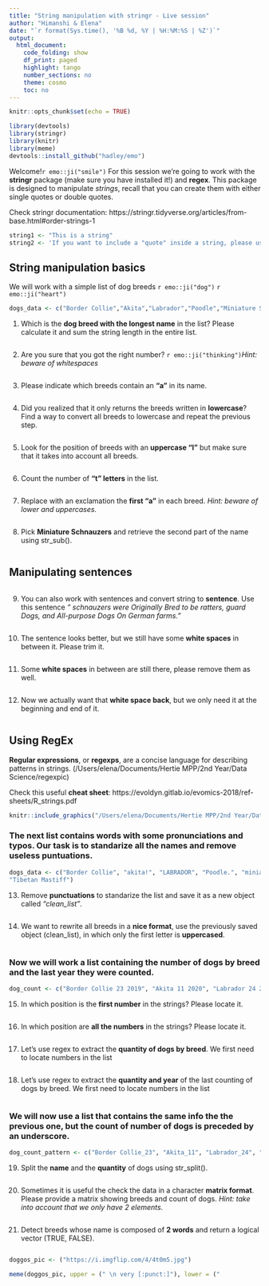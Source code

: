 ```yaml
---
title: "String manipulation with stringr - Live session"
author: "Himanshi & Elena"
date: "`r format(Sys.time(), '%B %d, %Y | %H:%M:%S | %Z')`"
output:
  html_document:
    code_folding: show
    df_print: paged
    highlight: tango
    number_sections: no
    theme: cosmo
    toc: no
---
```


```r
knitr::opts_chunk$set(echo = TRUE)
```


```r
library(devtools)
library(stringr)
library(knitr)
library(meme)
devtools::install_github("hadley/emo")

```

Welcome!`r emo::ji("smile")` For this session we're going to work with the **stringr** package (make sure you have installed it!) and **regex**. This package is designed to manipulate *strings*, recall that you can create them with either single quotes or double quotes.

Check stringr documentation: https://stringr.tidyverse.org/articles/from-base.html#order-strings-1

```r
string1 <- "This is a string"
string2 <- 'If you want to include a "quote" inside a string, please use single quotes'
```

## String manipulation basics

We will work with a simple list of dog breeds `r emo::ji("dog")` `r emo::ji("heart")`

```r
dogs_data <- c("Border Collie","Akita","Labrador","Poodle","Miniature Schnauzer","Fox Terrier","Tibetan Mastiff")  
```

1. Which is the **dog breed with the longest name** in the list? Please calculate it and sum the string length in the entire list.

```r


```

2. Are you sure that you got the right number? `r emo::ji("thinking")`*Hint: beware of whitespaces*

```r


```

3. Please indicate which breeds contain an **"a"** in its name.

```r


```

4. Did you realized that it only returns the breeds written in **lowercase**? Find a way to convert all breeds to lowercase and repeat the previous step. 

```r


```

5. Look for the position of breeds with an **uppercase "I"** but make sure that it takes into account all breeds.

```r


```

6. Count the number of **"t" letters** in the list.

```r


```

7. Replace with an exclamation the **first "a"** in each breed. *Hint: beware of lower and uppercases.*

```r


```

8. Pick **Miniature Schnauzers** and retrieve the second part of the name using str_sub().

```r


```

## Manipulating sentences

```r
```

9. You can also work with sentences and convert string to **sentence**. Use this sentence *"  schnauzers were Originally Bred to be ratters, guard Dogs,     and All-purpose Dogs On German farms."*

```r



```

10. The sentence looks better, but we still have some **white spaces** in between it. Please trim it.

```r


```

11. Some **white spaces** in between are still there, please remove them as well.

```r



```

12. Now we actually want that **white space back**, but we only need it at the beginning and end of it.

```r


```

## Using RegEx

**Regular expressions**, or **regexps**, are a concise language for describing patterns in strings.
(/Users/elena/Documents/Hertie MPP/2nd Year/Data Science/regexpic)

Check this useful **cheat sheet**:
https://evoldyn.gitlab.io/evomics-2018/ref-sheets/R_strings.pdf

```r
knitr::include_graphics("/Users/elena/Documents/Hertie MPP/2nd Year/Data Science/regexpic.png")        
```
### The next list contains words with some **pronunciations and typos**. Our task is to standarize all the names and remove useless puntuations. 
```r

dogs_data <- c("Border Collie", "akita!", "LABRADOR", "Poodle.", "miniature schnauzer", "FOX TERRIER", 
"Tibetan Mastiff")
```

13. Remove **punctuations** to standarize the list and save it as a new object called *"clean_list"*.

```r


```

14. We want to rewrite all breeds in a **nice format**, use the previously saved object (clean_list), in which only the first letter is **uppercased**.

```r


```

### Now we will work a list containing the number of dogs by breed and the last year they were counted.

```r
dog_count <- c("Border Collie 23 2019", "Akita 11 2020", "Labrador 24 2021", "Poodle 1 2017", "Miniature Schnauzer 80 2018", "Fox Terrier 5 2009", "Tibetan Mastiff 6 2010")
```
15. In which position is the **first number** in the strings? Please locate it.
```r


```
16. In which position are **all the numbers** in the strings? Please locate it.
```r


```
17. Let's use regex to extract the **quantity of dogs by breed**. We first need to locate numbers in the list
```r


```
18. Let's use regex to extract the **quantity and year** of the last counting of dogs by breed. We first need to locate numbers in the list
```r


```

### We will now use a list that contains the same info the the previous one, but the count of number of dogs is preceded by an **underscore**. 

```r
dog_count_pattern <- c("Border Collie_23", "Akita_11", "Labrador_24", "Poodle_1", "Miniature Schnauzer_80", "Fox Terrier_3", "Tibetan Mastiff_6")
```

19. Split the **name** and the **quantity** of dogs using str_split().

```r


```

20. Sometimes it is useful the check the data in a character **matrix format**. Please provide a matrix showing breeds and count of dogs. *Hint: take into account that we only have 2 elements.*

```r


```

21. Detect breeds whose name is composed of **2 words** and return a logical vector (TRUE, FALSE).

```r


```

```r

doggos_pic <- ("https://i.imgflip.com/4/4t0m5.jpg")

meme(doggos_pic, upper = (" \n very [:punct:]"), lower = ("             \n      so many strings                                         \n wow data science "), size = 1, color = "green", font = "Helvetica", vjust = 0.7, r = 0.15, density = NULL)


```
